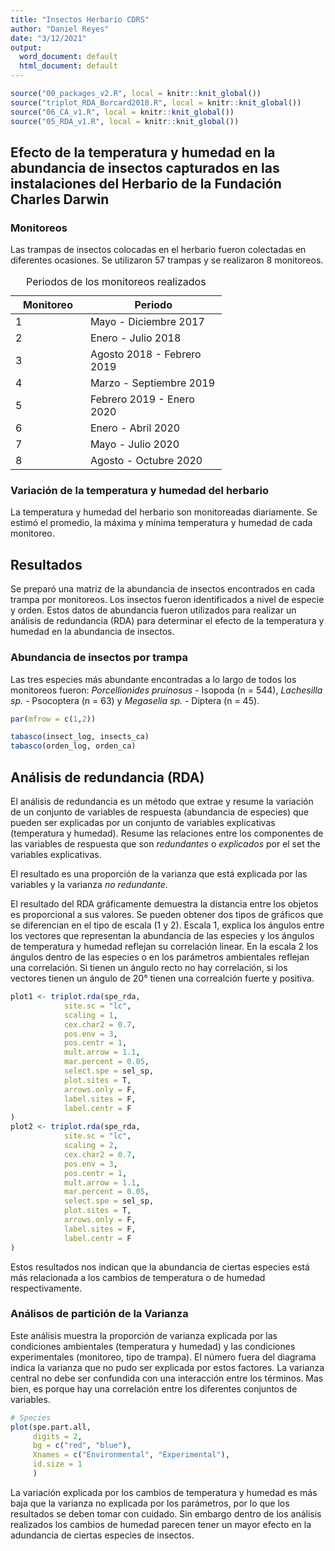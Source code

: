 ```yaml
---
title: "Insectos Herbario CDRS"
author: "Daniel Reyes"
date: "3/12/2021"
output:
  word_document: default
  html_document: default
---
```


```r
source("00_packages_v2.R", local = knitr::knit_global())
source("triplot_RDA_Borcard2018.R", local = knitr::knit_global())
source("06_CA_v1.R", local = knitr::knit_global())
source("05_RDA_v1.R", local = knitr::knit_global())
```

## Efecto de la temperatura y humedad en la abundancia de insectos capturados en las instalaciones del Herbario de la Fundación Charles Darwin

### Monitoreos

Las trampas de insectos colocadas en el herbario fueron colectadas en diferentes ocasiones. Se utilizaron 57 trampas y se realizaron 8 monitoreos.

+-------------+---------------------------------+
| Monitoreo   | Periodo                         |
+=============+=================================+
| 1           | Mayo - Diciembre 2017           |
+-------------+---------------------------------+
| 2           | Enero - Julio 2018              |
+-------------+---------------------------------+
| 3           | Agosto 2018 - Febrero 2019      |
+-------------+---------------------------------+
| 4           | Marzo - Septiembre 2019         |
+-------------+---------------------------------+
| 5           | Febrero 2019 - Enero 2020       |
+-------------+---------------------------------+
| 6           | Enero - Abril 2020              |
+-------------+---------------------------------+
| 7           | Mayo - Julio 2020               |
+-------------+---------------------------------+
| 8           | Agosto - Octubre 2020           |
+-------------+---------------------------------+

: Periodos de los monitoreos realizados

### Variación de la temperatura y humedad del herbario

La temperatura y humedad del herbario son monitoreadas diariamente. Se estimó el promedio, la máxima y mínima temperatura y humedad de cada monitoreo.

## Resultados

Se preparó una matriz de la abundancia de insectos encontrados en cada trampa por monitoreos. Los insectos fueron identificados a nivel de especie y orden. Estos datos de abundancia fueron utilizados para realizar un análisis de redundancia (RDA) para determinar el efecto de la temperatura y humedad en la abundancia de insectos.

### Abundancia de insectos por trampa

Las tres especies más abundante encontradas a lo largo de todos los monitoreos fueron: *Porcellionides pruinosus* - Isopoda (n = 544), *Lachesilla sp.* - Psocoptera (n = 63) y *Megaselia sp.* - Diptera (n = 45).

```r

par(mfrow = c(1,2))

tabasco(insect_log, insects_ca)
tabasco(orden_log, orden_ca)

```

## Análisis de redundancia (RDA)

El análisis de redundancia es un método que extrae y resume la variación de un conjunto de variables de respuesta (abundancia de especies) que pueden ser explicadas por un conjunto de variables explicativas (temperatura y humedad). Resume las relaciones entre los componentes de las variables de respuesta que son *redundantes* o *explicados* por el set the variables explicativas.

El resultado es una proporción de la varianza que está explicada por las variables y la varianza *no redundante*.

El resultado del RDA gráficamente demuestra la distancia entre los objetos es proporcional a sus valores. Se pueden obtener dos tipos de gráficos que se diferencian en el tipo de escala (1 y 2). Escala 1, explica los ángulos entre los vectores que representan la abundancia de las especies y los ángulos de temperatura y humedad reflejan su correlación linear. En la escala 2 los ángulos dentro de las especies o en los parámetros ambientales reflejan una correlación. Si tienen un ángulo recto no hay correlación, si los vectores tienen un ángulo de 20° tienen una correalción fuerte y positiva.

```r
plot1 <- triplot.rda(spe_rda,
            site.sc = "lc",
            scaling = 1,
            cex.char2 = 0.7,
            pos.env = 3,
            pos.centr = 1,
            mult.arrow = 1.1,
            mar.percent = 0.05,
            select.spe = sel_sp,
            plot.sites = T,
            arrows.only = F,
            label.sites = F,
            label.centr = F
)
plot2 <- triplot.rda(spe_rda,
            site.sc = "lc",
            scaling = 2,
            cex.char2 = 0.7,
            pos.env = 3,
            pos.centr = 1,
            mult.arrow = 1.1,
            mar.percent = 0.05,
            select.spe = sel_sp,
            plot.sites = T,
            arrows.only = F,
            label.sites = F,
            label.centr = F
)
```

Estos resultados nos indican que la abundancia de ciertas especies está más relacionada a los cambios de temperatura o de humedad respectivamente.

### Análisos de partición de la Varianza

Este análisis muestra la proporción de varianza explicada por las condiciones ambientales (temperatura y humedad) y las condiciones experimentales (monitoreo, tipo de trampa). El número fuera del diagrama indica la varianza que no pudo ser explicada por estos factores. La varianza central no debe ser confundida con una interacción entre los términos. Mas bien, es porque hay una correlación entre los diferentes conjuntos de variables.

```r
# Species
plot(spe.part.all, 
     digits = 2, 
     bg = c("red", "blue"),
     Xnames = c("Environmental", "Experimental"),
     id.size = 1
     )
```

La variación explicada por los cambios de temperatura y humedad es más baja que la varianza no explicada por los parámetros, por lo que los resultados se deben tomar con cuidado. Sin embargo dentro de los análisis realizados los cambios de humedad parecen tener un mayor efecto en la adundancia de ciertas especies de insectos.
